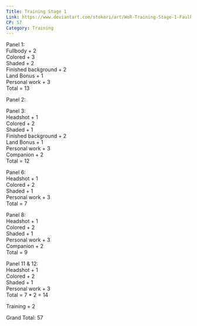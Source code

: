 ```yaml
---
Title: Training Stage 1
Link: https://www.deviantart.com/stokori/art/WoR-Training-Stage-1-Faulkner-1096505018
CP: 57
Category: Training
---
```


Panel 1:<br />
Fullbody + 2<br />
Colored + 3<br />
Shaded + 2<br />
Finished background + 2<br />
Land Bonus + 1<br />
Personal work + 3<br />
Total = 13<br />

Panel 2:<br />


Panel 3:<br />
Headshot + 1<br />
Colored + 2<br />
Shaded + 1<br />
Finished background + 2<br />
Land Bonus + 1<br />
Personal work + 3<br />
Companion + 2<br />
Total = 12<br />

Panel 6:<br />
Headshot + 1<br />
Colored + 2<br />
Shaded + 1<br />
Personal work + 3<br />
Total = 7<br />

Panel 8:<br />
Headshot + 1<br />
Colored + 2<br />
Shaded + 1<br />
Personal work + 3<br />
Companion + 2<br />
Total = 9<br />

Panel 11 & 12:<br />
Headshot + 1<br />
Colored + 2<br />
Shaded + 1<br />
Personal work + 3<br />
Total = 7 * 2 = 14

Training + 2

Grand Total: 57